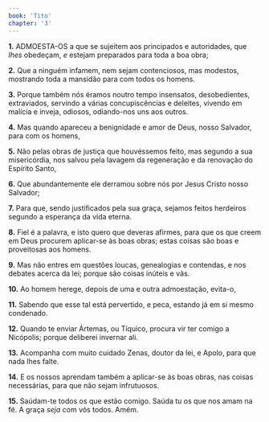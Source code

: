 ```yaml
---
book: 'Tito'
chapter: '3'
---
```


**1.** ADMOESTA-OS a que se sujeitem aos principados e autoridades, que *lhes* obedeçam, *e* estejam preparados para toda a boa obra;

**2.** Que a ninguém infamem, nem sejam contenciosos, mas modestos, mostrando toda a mansidão para com todos os homens.

**3.** Porque também nós éramos noutro tempo insensatos, desobedientes, extraviados, servindo a várias concupiscências e deleites, vivendo em malícia e inveja, odiosos, odiando-nos uns aos outros.

**4.** Mas quando apareceu a benignidade e amor de Deus, nosso Salvador, para com os homens,

**5.** Não pelas obras de justiça que houvéssemos feito, mas segundo a sua misericórdia, nos salvou pela lavagem da regeneração e da renovação do Espírito Santo,

**6.** Que abundantemente ele derramou sobre nós por Jesus Cristo nosso Salvador;

**7.** Para que, sendo justificados pela sua graça, sejamos feitos herdeiros segundo a esperança da vida eterna.

**8.** Fiel é a palavra, e isto quero que deveras afirmes, para que os que creem em Deus procurem aplicar-se às boas obras; estas coisas são boas e proveitosas aos homens.

**9.** Mas não entres em questões loucas, genealogias e contendas, e nos debates acerca da lei; porque são coisas inúteis e vãs.

**10.** Ao homem herege, depois de uma e outra admoestação, evita-o,

**11.** Sabendo que esse tal está pervertido, e peca, estando já em si mesmo condenado.

**12.** Quando te enviar Ártemas, ou Tíquico, procura vir ter comigo a Nicópolis; porque deliberei invernar ali.

**13.** Acompanha com muito cuidado Zenas, doutor da lei, e Apolo, para que nada lhes falte.

**14.** E os nossos aprendam também a aplicar-se às boas obras, nas coisas necessárias, para que não sejam infrutuosos.

**15.** Saúdam-te todos os que estão comigo. Saúda tu os que nos amam na fé. A graça *seja* com vós todos. Amém.